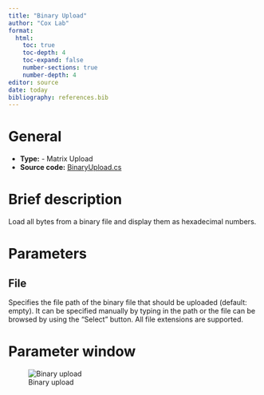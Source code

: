 ```yaml
---
title: "Binary Upload"
author: "Cox Lab"
format: 
  html:
    toc: true
    toc-depth: 4
    toc-expand: false
    number-sections: true
    number-depth: 4
editor: source
date: today
bibliography: references.bib
---
```


# General

  * **Type:** - Matrix Upload
  * **Source code:** [BinaryUpload.cs](https://github.com/JurgenCox/perseus-plugins/blob/master/PerseusPluginLib/Load/BinaryUpload.cs)

# Brief description

Load all bytes from a binary file and display them as hexadecimal numbers.


```{=html}
<!-- This comment and the line above it must be preserved when editing this file!
The recommended sections are these, but they may be changed on a case by case basis.
===== Detailed description =====
===== Parameters =====
===== Theoretical background =====
===== Examples =====
Make changes only below this line! -->
```
# Parameters

## File

Specifies the file path of the binary file that should be uploaded (default: empty). It can be specified manually by typing in the path or the file can be browsed by using the "Select" button. All file extensions are supported.

# Parameter window

![Binary upload](images/binary_upload-edited.png)

